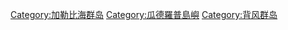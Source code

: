[[Category:加勒比海群岛|Category:加勒比海群岛]]
[[Category:瓜德羅普島嶼|Category:瓜德羅普島嶼]]
[[Category:背风群岛|Category:背风群岛]]